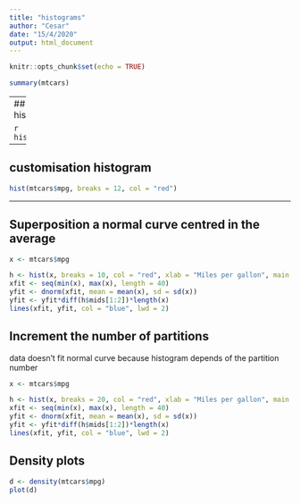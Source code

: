 ```yaml
---
title: "histograms"
author: "Cesar"
date: "15/4/2020"
output: html_document
---
```


```r
knitr::opts_chunk$set(echo = TRUE)
```

```r
summary(mtcars)
```

---
## Simple histogram

```r
hist(mtcars$mpg)
```
---

## customisation histogram

```r
hist(mtcars$mpg, breaks = 12, col = "red")
```
---
## Superposition a normal curve centred in the average

```r
x <- mtcars$mpg

h <- hist(x, breaks = 10, col = "red", xlab = "Miles per gallon", main = "Histogram with normal curve")
xfit <- seq(min(x), max(x), length = 40)
yfit <- dnorm(xfit, mean = mean(x), sd = sd(x))
yfit <- yfit*diff(h$mids[1:2])*length(x)
lines(xfit, yfit, col = "blue", lwd = 2)
```

## Increment the number of partitions
data doesn't fit normal curve because histogram depends of the partition number

```r
x <- mtcars$mpg

h <- hist(x, breaks = 20, col = "red", xlab = "Miles per gallon", main = "Histogram with normal curve")
xfit <- seq(min(x), max(x), length = 40)
yfit <- dnorm(xfit, mean = mean(x), sd = sd(x))
yfit <- yfit*diff(h$mids[1:2])*length(x)
lines(xfit, yfit, col = "blue", lwd = 2)
```

## Density plots

```r
d <- density(mtcars$mpg)
plot(d)
```